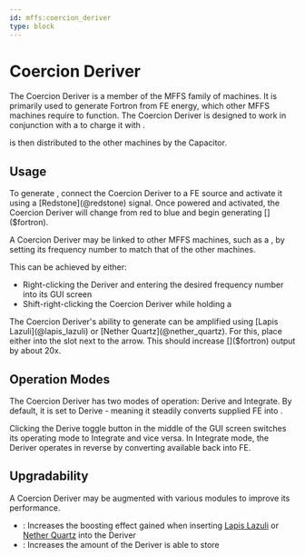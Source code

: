 ```yaml
---
id: mffs:coercion_deriver
type: block
---
```


# Coercion Deriver

The Coercion Deriver is a member of the MFFS family of machines.
It is primarily used to generate Fortron from FE energy, which other MFFS machines require to function.
The Coercion Deriver is designed to work in conjunction with a [](@mffs:fortron_capacitor) to charge it with 
[]($fortron).

[]($fortron) is then distributed to the other machines by the Capacitor.

## Usage

To generate []($fortron), connect the Coercion Deriver to a FE source and activate it using a [Redstone](@redstone)
signal. Once powered and activated, the Coercion Deriver will change from red to blue and begin generating []($fortron).

A Coercion Deriver may be linked to other MFFS machines, such as a [](@mffs:fortron_capacitor), by setting its
frequency number to match that of the other machines.

This can be achieved by either:

- Right-clicking the Deriver and entering the desired frequency number into its GUI screen
- Shift-right-clicking the Coercion Deriver while holding a [](@mffs:frequency_card)

The Coercion Deriver's ability to generate []($fortron) can be amplified using [Lapis Lazuli](@lapis_lazuli) or
[Nether Quartz](@nether_quartz).
For this, place either into the slot next to the arrow. This should increase []($fortron) output by about 20x.

## Operation Modes

The Coercion Deriver has two modes of operation: Derive and Integrate.
By default, it is set to Derive - meaning it steadily converts supplied FE into []($fortron).

Clicking the Derive toggle button in the middle of the GUI screen switches its operating mode to Integrate
and vice versa. In Integrate mode, the Deriver operates in reverse by converting available []($fortron) back into FE.

## Upgradability

A Coercion Deriver may be augmented with various modules to improve its performance.

- [](@mffs:speed_module): Increases the boosting effect gained when inserting [Lapis Lazuli](@lapis_lazuli) or
[Nether Quartz](@nether_quartz) into the Deriver
- [](@mffs:capacity_module): Increases the amount of []($fortron) the Deriver is able to store